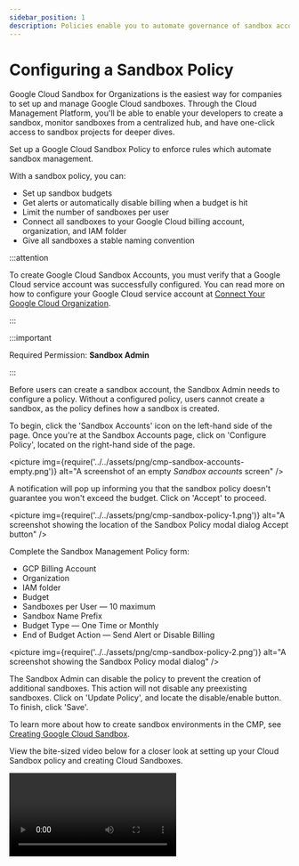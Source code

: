 ```yaml
---
sidebar_position: 1
description: Policies enable you to automate governance of sandbox accounts created by your developers.
---
```


# Configuring a Sandbox Policy

Google Cloud Sandbox for Organizations is the easiest way for companies to set up and manage Google Cloud sandboxes. Through the Cloud Management Platform, you'll be able to enable your developers to create a sandbox, monitor sandboxes from a centralized hub, and have one-click access to sandbox projects for deeper dives.

Set up a Google Cloud Sandbox Policy to enforce rules which automate sandbox management.

With a sandbox policy, you can:

- Set up sandbox budgets
- Get alerts or automatically disable billing when a budget is hit
- Limit the number of sandboxes per user
- Connect all sandboxes to your Google Cloud billing account, organization, and IAM folder
- Give all sandboxes a stable naming convention

:::attention

To create Google Cloud Sandbox Accounts, you must verify that a Google Cloud service account was successfully configured. You can read more on how to configure your Google Cloud service account at [Connect Your Google Cloud Organization](../google-cloud/connect-google-cloud-service-account.mdx).

:::

:::important

Required Permission: **Sandbox Admin**

:::

Before users can create a sandbox account, the Sandbox Admin needs to configure a policy. Without a configured policy, users cannot create a sandbox, as the policy defines how a sandbox is created.

To begin, click the 'Sandbox Accounts' icon on the left-hand side of the page. Once you're at the Sandbox Accounts page, click on 'Configure Policy', located on the right-hand side of the page.

<picture
  img={require('../../assets/png/cmp-sandbox-accounts-empty.png')}
  alt="A screenshot of an empty _Sandbox accounts_ screen"
/>

A notification will pop up informing you that the sandbox policy doesn't guarantee you won't exceed the budget. Click on 'Accept' to proceed.

<picture
  img={require('../../assets/png/cmp-sandbox-policy-1.png')}
  alt="A screenshot showing the location of the Sandbox Policy modal dialog Accept button"
/>

Complete the Sandbox Management Policy form:

- GCP Billing Account
- Organization
- IAM folder
- Budget
- Sandboxes per User &mdash; 10 maximum
- Sandbox Name Prefix
- Budget Type &mdash; One Time or Monthly
- End of Budget Action &mdash; Send Alert or Disable Billing

<picture
  img={require('../../assets/png/cmp-sandbox-policy-2.png')}
  alt="A screenshot showing the Sandbox Policy modal dialog"
/>

The Sandbox Admin can disable the policy to prevent the creation of additional sandboxes. This action will not disable any preexisting sandboxes. Click on 'Update Policy', and locate the disable/enable button. To finish, click 'Save'.

To learn more about how to create sandbox environments in the CMP, see [Creating Google Cloud Sandbox](create-gcp-sandbox-accounts.mdx).

View the bite-sized video below for a closer look at setting up your Cloud Sandbox policy and creating Cloud Sandboxes.

<video
  type="loom"
  id="2e2adffc48464c0189b87e4750e7b7d3"
  thumb="-full-1602768114753.jpg"
/>
